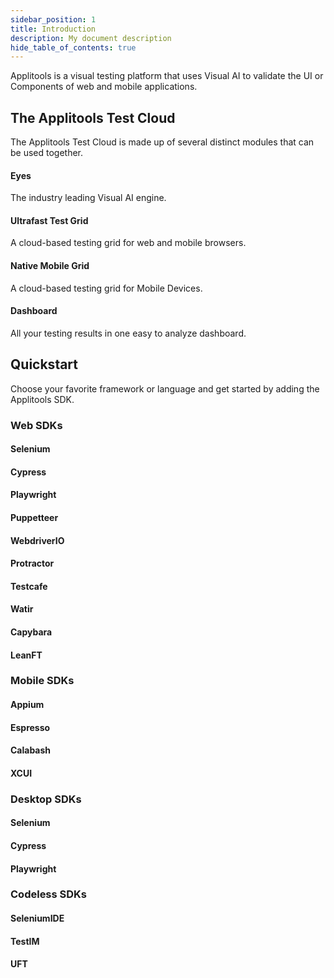 ```yaml
---
sidebar_position: 1
title: Introduction
description: My document description
hide_table_of_contents: true
---
```


<head>
  <title>Visual Testing Tutorials</title>
  <meta
    name="description"
    content="Applitools Test Cloud is a visual testing platform that uses Visual AI to validate the UI or Components of web and mobile applications. "
  />
</head>

Applitools is a visual testing platform that uses Visual AI to validate the UI or Components of web and mobile applications. 


## The Applitools Test Cloud

The Applitools Test Cloud is made up of several distinct modules that can be used together.

 <div className="">
  <div className="row">
     <div class="col col--6">
      <Link class="card" to="/docs/guides/database">
        <div class="card__body">
          <h4>Eyes</h4>
          <p>The industry leading Visual AI engine.</p>
        </div>
      </Link>
    </div>
    <div class="col col--6">
      <Link class="card" to="/docs/guides/database">
        <div class="card__body">
          <h4>Ultrafast Test Grid</h4>
          <p>A cloud-based testing grid for web and mobile browsers.</p>
        </div>
      </Link>
    </div>
  </div>
  <div className="row">
    <div class="col col--6">
      <Link class="card" to="/docs/guides/database">
        <div class="card__body">
          <h4>Native Mobile Grid</h4>
           <p>A cloud-based testing grid for Mobile Devices.</p>
        </div>
      </Link>
    </div>
    <div class="col col--6">
      <Link class="card" to="/docs/guides/database">
        <div class="card__body">
          <h4>Dashboard</h4>
          <p>All your testing results in one easy to analyze dashboard.</p>
        </div>
      </Link>
    </div>
  </div>
 </div>

 ## Quickstart
Choose your favorite framework or language and get started by adding the Applitools SDK.

### Web SDKs
 <div className="">
  <div className="row">
     <div class="col col--3">
      <Link class="card" to="/docs/guides/database">
        <div class="card__body">
          <h4>Selenium</h4>
        </div>
      </Link>
    </div>
    <div class="col col--3">
      <Link class="card" to="/docs/guides/database">
        <div class="card__body">
          <h4>Cypress</h4>
        </div>
      </Link>
    </div>
    <div class="col col--3">
      <Link class="card" to="/docs/guides/database">
        <div class="card__body">
          <h4>Playwright</h4>
        </div>
      </Link>
    </div>
    <div class="col col--3">
      <Link class="card" to="/docs/guides/database">
        <div class="card__body">
          <h4>Puppetteer</h4>
        </div>
      </Link>
    </div>
    <div class="col col--3">
      <Link class="card" to="/docs/guides/database">
        <div class="card__body">
          <h4>WebdriverIO</h4>
        </div>
      </Link>
    </div>
    <div class="col col--3">
      <Link class="card" to="/docs/guides/database">
        <div class="card__body">
          <h4>Protractor</h4>
        </div>
      </Link>
    </div>
    <div class="col col--3">
      <Link class="card" to="/docs/guides/database">
        <div class="card__body">
          <h4>Testcafe</h4>
        </div>
      </Link>
    </div>
    <div class="col col--3">
      <Link class="card" to="/docs/guides/database">
        <div class="card__body">
          <h4>Watir</h4>
        </div>
      </Link>
    </div>
    <div class="col col--3">
      <Link class="card" to="/docs/guides/database">
        <div class="card__body">
          <h4>Capybara</h4>
        </div>
      </Link>
    </div>
    <div class="col col--3">
      <Link class="card" to="/docs/guides/database">
        <div class="card__body">
          <h4>LeanFT</h4>
        </div>
      </Link>
    </div>
  </div>
 </div>

 ### Mobile SDKs
 <div className="">
  <div className="row">
     <div class="col col--3">
      <Link class="card" to="/docs/guides/database">
        <div class="card__body">
          <h4>Appium</h4>
        </div>
      </Link>
    </div>
    <div class="col col--3">
      <Link class="card" to="/docs/guides/database">
        <div class="card__body">
          <h4>Espresso</h4>
        </div>
      </Link>
    </div>
    <div class="col col--3">
      <Link class="card" to="/docs/guides/database">
        <div class="card__body">
          <h4>Calabash</h4>
        </div>
      </Link>
    </div>
    <div class="col col--3">
      <Link class="card" to="/docs/guides/database">
        <div class="card__body">
          <h4>XCUI</h4>
        </div>
      </Link>
    </div>
  </div>
 </div>

 ### Desktop SDKs
 <div className="">
  <div className="row">
     <div class="col col--3">
      <Link class="card" to="/docs/guides/database">
        <div class="card__body">
          <h4>Selenium</h4>
        </div>
      </Link>
    </div>
    <div class="col col--3">
      <Link class="card" to="/docs/guides/database">
        <div class="card__body">
          <h4>Cypress</h4>
        </div>
      </Link>
    </div>
    <div class="col col--3">
      <Link class="card" to="/docs/guides/database">
        <div class="card__body">
          <h4>Playwright</h4>
        </div>
      </Link>
    </div>
  </div>
 </div>

 ### Codeless SDKs
 <div className="">
  <div className="row">
     <div class="col col--3">
      <Link class="card" to="/docs/guides/database">
        <div class="card__body">
          <h4>SeleniumIDE</h4>
        </div>
      </Link>
    </div>
    <div class="col col--3">
      <Link class="card" to="/docs/guides/database">
        <div class="card__body">
          <h4>TestIM</h4>
        </div>
      </Link>
    </div>
    <div class="col col--3">
      <Link class="card" to="/docs/guides/database">
        <div class="card__body">
          <h4>UFT</h4>
        </div>
      </Link>
    </div>
  </div>
 </div>






 